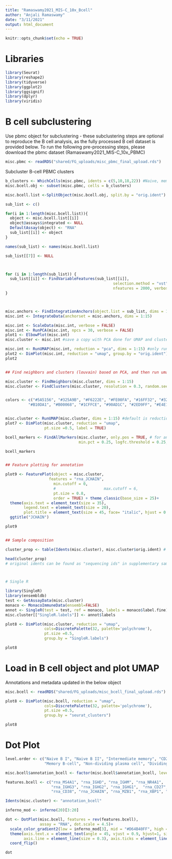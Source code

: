```yaml
---
title: "Ramaswamy2021_MIS-C_10x_Bcell"
author: "Anjali Ramaswamy"
date: "3/11/2021"
output: html_document
---
```


```r
knitr::opts_chunk$set(echo = TRUE)
```

# Libraries

```r
library(Seurat)
library(reshape2)
library(tidyverse)
library(ggplot2)
library(ggsignif)
library(dplyr)
library(viridis)
```

# B cell subclustering

Use pbmc object for subclustering - these subclustering steps are optional to reproduce the B cell analysis, as the fully processed B cell dataset is provided below. To run the following pre-processing steps, please download the pbmc dataset (Ramaswamy2021_MIS-C_10x_PBMC)

```r
misc.pbmc <- readRDS("shared/FG_uploads/misc_pbmc_final_upload.rds") 
```

Subcluster B-cell PBMC clusters

```r
b_clusters <- WhichCells(misc.pbmc, idents = c(5,10,18,22)) #Naive, mem, doublets, plasma cells
misc.bcell.obj <- subset(misc.pbmc, cells = b_clusters)

misc.bcell.list <-SplitObject(misc.bcell.obj, split.by = "orig.ident")

sub_list <- c()

for(i in 1:length(misc.bcell.list)){
  object <- misc.bcell.list[[i]]
  object@assays$integrated <- NULL
  DefaultAssay(object) <- "RNA"
  sub_list[[i]] <- object
}

names(sub_list) <- names(misc.bcell.list)

sub_list[[7]] <- NULL



for (i in 1:length(sub_list)) {
  sub_list[[i]] <- FindVariableFeatures(sub_list[[i]],
                                               selection.method = "vst",
                                               nfeatures = 2000, verbose = FALSE)
}



misc.anchors <- FindIntegrationAnchors(object.list = sub_list, dims = 1:15, reference = c(9,13,22)) # (MIS-C, A.HD, C.HD)
misc.int <- IntegrateData(anchorset = misc.anchors, dims = 1:15)

misc.int <- ScaleData(misc.int, verbose = FALSE)
misc.int <- RunPCA(misc.int, npcs = 30, verbose = FALSE)
plot1 <- ElbowPlot(misc.int)
misc.cluster <- misc.int #save a copy with PCA done for UMAP and clustering later

misc.int <- RunUMAP(misc.int, reduction = "pca", dims = 1:15) #only run the first time
plot2 <- DimPlot(misc.int, reduction = "umap", group.by = "orig.ident") #only run the first time
plot2


## Find neighbors and clusters (louvain) based on PCA, and then run umap

misc.cluster <- FindNeighbors(misc.cluster, dims = 1:15)
misc.cluster <- FindClusters(misc.cluster, resolution = 0.3, random.seed= 10)


colors <- c("#5A5156", "#325A9B", "#F6222E", "#FE00FA", "#16FF32", "#3283FE",
          "#B10DA1", "#B00068", "#1CFFCE", "#90AD1C", "#2ED9FF", "#E4E1E3")


misc.cluster <- RunUMAP(misc.cluster, dims = 1:15) #default is reduction = pca
plot7 <- DimPlot(misc.cluster, reduction = "umap",
                 pt.size =0.5, label = TRUE)

bcell_markers <- FindAllMarkers(misc.cluster, only.pos = TRUE, # for annotation
                                min.pct = 0.25, logfc.threshold = 0.25, assay = "RNA")

bcell_markers


## Feature plotting for annotation

plot9 <- FeaturePlot(object = misc.cluster,
                   features = "rna_JCHAIN",
                     min.cutoff = 0,
                     #                     max.cutoff = 6,
                     pt.size = 0.8,
                     order = TRUE) + theme_classic(base_size = 25)+
  theme(axis.text = element_text(size = 35),
        legend.text = element_text(size = 20),
        plot.title = element_text(size = 45, face= "italic", hjust = 0.5)) +
  ggtitle("JCHAIN")

plot9


## Sample composition

cluster_prop <- table(Idents(misc.cluster), misc.cluster$orig.ident) # this goes into cell type proportion grid

head(cluster_prop)
# original idents can be found as "sequencing ids" in supplementary sample info table



# Single R

library(SingleR)
library(ensembldb)
test <- GetAssayData(misc.cluster)
monaco <- MonacoImmuneData(ensembl=FALSE)
annot <- SingleR(test = test, ref = monaco, labels = monaco$label.fine)
misc.cluster[["SingleR.labels"]] <- annot$labels

plot8 <- DimPlot(misc.cluster, reduction = "umap",
                 cols=DiscretePalette(32, palette='polychrome'),
                 pt.size =0.5,
                 group.by = "SingleR.labels")

plot8

```

# Load in B cell object and plot UMAP

Annotations and metadata updated in the below object

```r
misc.bcell <- readRDS("shared/FG_uploads/misc_bcell_final_upload.rds") 

plot8 <- DimPlot(misc.bcell, reduction = "umap",
                 cols=DiscretePalette(32, palette='polychrome'),
                 pt.size =0.5,
                 group.by = "seurat_clusters")

plot8
```

# Dot Plot

```r
level.order <- c("Naive B I", "Naive B II", "Intermediate memory", "CD27+IgM+IgG+ memory",
                 "Memory B-cell", "Non-dividing plasma cell", "Dividing plasma cell")

misc.bcell$annotation_bcell <- factor(misc.bcell$annotation_bcell, levels = level.order )

features.bcell <- c("rna_MS4A1", "rna_IGHD", "rna_IGHM", "rna_NR4A1", 
                    "rna_IGHG3", "rna_IGHG2", "rna_IGHG1",  "rna_CD27",
                    "rna_CD38", "rna_JCHAIN", "rna_MZB1", "rna_XBP1", "rna_MKI67")

Idents(misc.cluster) <- "annotation_bcell"

inferno_mod <- inferno(20)[3:20]

dot <- DotPlot(misc.bcell, features = rev(features.bcell),  
               assay = "RNA", dot.scale = 4.5)+ 
  scale_color_gradient2(low = inferno_mod[3], mid = "#D64B40FF", high = "#F1ED6FFF", midpoint = 0.25) +
  theme(axis.text.x = element_text(angle = 45, vjust = 0.9, hjust=1, size = 12),
        axis.line = element_line(size = 0.3), axis.ticks = element_line(size = 0.3)) + 
  coord_flip()

dot
```


